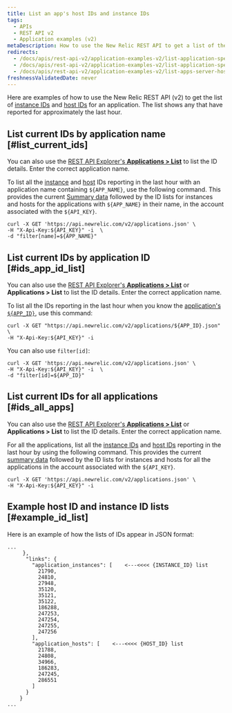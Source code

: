 ```yaml
---
title: List an app's host IDs and instance IDs
tags:
  - APIs
  - REST API v2
  - Application examples (v2)
metaDescription: How to use the New Relic REST API to get a list of the instance and host IDs for an application.
redirects:
  - /docs/apis/rest-api-v2/application-examples-v2/list-application-specific-servers-hosts-instances
  - /docs/apis/rest-api-v2/application-examples-v2/list-application-specific-server-host-instance-ids
  - /docs/apis/rest-api-v2/application-examples-v2/list-apps-server-host-instance-ids
freshnessValidatedDate: never
---
```


Here are examples of how to use the New Relic REST API (v2) to get the list of [instance IDs](/docs/apis/rest-api-v2/requirements/listing-host-instance-application-server-ids#locating_instance_id) and [host IDs](/docs/apis/rest-api-v2/requirements/listing-host-instance-application-server-ids#locating_host_id) for an application. The list shows any that have reported for approximately the last hour.

## List current IDs by application name [#list_current_ids]

You can also use the [REST API Explorer's **Applications > List**](/docs/apis/using-the-api-explorer) to list the ID details. Enter the correct application name.

To list all the [instance](/docs/apis/rest-api-v2/requirements/listing-host-instance-application-server-ids#locating_instance_id) and [host](/docs/apis/rest-api-v2/requirements/listing-host-instance-application-server-ids#locating_host_id) IDs reporting in the last hour with an application name containing `${APP_NAME}`, use the following command. This provides the current [Summary data](/docs/apis/rest-api-v2/application-examples-v2/summary-data-examples-v2#app) followed by the ID lists for instances and hosts for the applications with `${APP_NAME}` in their name, in the account associated with the `${API_KEY}`.

```
curl -X GET 'https://api.newrelic.com/v2/applications.json' \
-H "X-Api-Key:${API_KEY}" -i  \
-d "filter[name]=${APP_NAME}"
```

## List current IDs by application ID [#ids_app_id_list]

You can also use the [REST API Explorer's **Applications > List**](/docs/apis/using-the-api-explorer) or **Applications > List** to list the ID details. Enter the correct application name.

To list all the IDs reporting in the last hour when you know the [application's `${APP_ID}`](/docs/apis/rest-api-v2/application-examples-v2/listing-your-app-id-metric-data-v2), use this command:

```
curl -X GET "https://api.newrelic.com/v2/applications/${APP_ID}.json" \
-H "X-Api-Key:${API_KEY}" -i
```

You can also use `filter[id]`:

```
curl -X GET 'https://api.newrelic.com/v2/applications.json' \
-H "X-Api-Key:${API_KEY}" -i  \
-d "filter[id]=${APP_ID}"
```

## List current IDs for all applications [#ids_all_apps]

You can also use the [REST API Explorer's **Applications > List**](/docs/apis/using-the-api-explorer) or **Applications > List** to list the ID details. Enter the correct application name.

For all the applications, list all the [instance IDs](/docs/apis/rest-api-v2/requirements/listing-host-instance-application-server-ids#locating_instance_id) and [host IDs](/docs/apis/rest-api-v2/requirements/listing-host-instance-application-server-ids#locating_host_id) reporting in the last hour by using the following command. This provides the current [summary data](/docs/apis/rest-api-v2/application-examples-v2/summary-data-examples-v2#app) followed by the ID lists for instances and hosts for all the applications in the account associated with the `${API_KEY}`.

```
curl -X GET 'https://api.newrelic.com/v2/applications.json' \
-H "X-Api-Key:${API_KEY}" -i
```

## Example host ID and instance ID lists [#example_id_list]

Here is an example of how the lists of IDs appear in JSON format:

```
...
     },
      "links": {
        "application_instances": [    <---<<<< {INSTANCE_ID} list
          21790,
          24810,
          27948,
          35120,
          35121,
          35122,
          186288,
          247253,
          247254,
          247255,
          247256
        ],
        "application_hosts": [    <---<<<< {HOST_ID} list
          21788,
          24808,
          34966,
          186283,
          247245,
          286551
        ]
      }
    }
...
```
